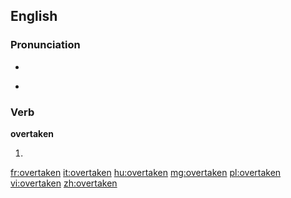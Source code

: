 ==English==

===Pronunciation===
* {{IPA|/ˈovəɻteɪkən/}}
* {{audio|En-us-overtaken.ogg|Audio (US)}}
*: {{rhymes|eɪkən}}

===Verb===
'''overtaken'''

# {{past participle of| to [[overtake]]}}

[[fr:overtaken]]
[[it:overtaken]]
[[hu:overtaken]]
[[mg:overtaken]]
[[pl:overtaken]]
[[vi:overtaken]]
[[zh:overtaken]]